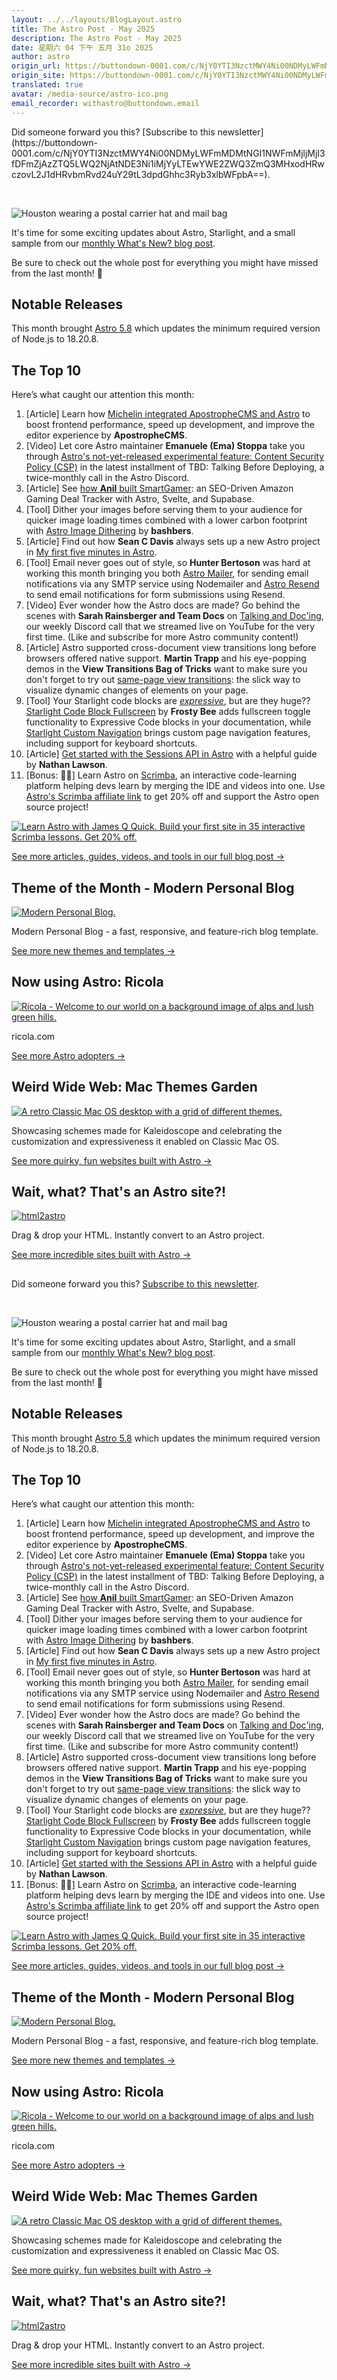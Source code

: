 ```yaml
---
layout: ../../layouts/BlogLayout.astro
title: The Astro Post - May 2025
description: The Astro Post - May 2025
date: 星期六 04 下午 五月 31o 2025
author: astro
origin_url: https://buttondown-0001.com/c/NjY0YTI3NzctMWY4Ni00NDMyLWFmMDMtNGI1NWFmMjljMjI3fDFmZjAzZTQ5LWQ2NjAtNDE3Ni1iMjYyLTEwYWE2ZWQ3ZmQ3MHxodHRwczovL2J1dHRvbmRvd24uY29tL3dpdGhhc3Ryby9zdWJzY3JpYmVycy8xZmYwM2U0OS1kNjYwLTQxNzYtYjI2Mi0xMGFhNmVkN2ZkNzAvYXJjaGl2ZS90aGUtYXN0cm8tcG9zdC1tYXktMjAyNXxlbWFpbA==
origin_site: https://buttondown-0001.com/c/NjY0YTI3NzctMWY4Ni00NDMyLWFmMDMtNGI1NWFmMjljMjI3fDFmZjAzZTQ5LWQ2NjAtNDE3Ni1iMjYyLTEwYWE2ZWQ3ZmQ3MHxodHRwczovL2J1dHRvbmRvd24uY29tL3dpdGhhc3Ryby9zdWJzY3JpYmVycy8xZmYwM2U0OS1kNjYwLTQxNzYtYjI2Mi0xMGFhNmVkN2ZkNzAvYXJjaGl2ZS90aGUtYXN0cm8tcG9zdC1tYXktMjAyNXxlbWFpbA==
translated: true
avatar: /media-source/astro-ico.png
email_recorder: withastro@buttondown.email
---
```



<Reference client:only="react" title="The Astro Post - May 2025" url="https://buttondown-0001.com/c/NjY0YTI3NzctMWY4Ni00NDMyLWFmMDMtNGI1NWFmMjljMjI3fDFmZjAzZTQ5LWQ2NjAtNDE3Ni1iMjYyLTEwYWE2ZWQ3ZmQ3MHxodHRwczovL2J1dHRvbmRvd24uY29tL3dpdGhhc3Ryby9zdWJzY3JpYmVycy8xZmYwM2U0OS1kNjYwLTQxNzYtYjI2Mi0xMGFhNmVkN2ZkNzAvYXJjaGl2ZS90aGUtYXN0cm8tcG9zdC1tYXktMjAyNXxlbWFpbA==" />

<Detail client:only="react">
	Did someone forward you this? [Subscribe to this newsletter](https://buttondown-0001.com/c/NjY0YTI3NzctMWY4Ni00NDMyLWFmMDMtNGI1NWFmMjljMjI3fDFmZjAzZTQ5LWQ2NjAtNDE3Ni1iMjYyLTEwYWE2ZWQ3ZmQ3MHxodHRwczovL2J1dHRvbmRvd24uY29tL3dpdGhhc3Ryb3xlbWFpbA==).

‌​‍‎‏﻿ ‌​‍‎‏﻿ ‌​‍‎‏﻿ ‌​‍‎‏﻿ ‌​‍‎‏﻿ ‌​‍‎‏﻿ ‌​‍‎‏﻿ ‌​‍‎‏﻿ ‌​‍‎‏﻿ ‌​‍‎‏﻿ ‌​‍‎‏﻿ ‌​‍‎‏﻿ ‌​‍‎‏﻿ ‌​‍‎‏﻿ ‌​‍‎‏﻿ ‌​‍‎‏﻿ ‌​‍‎‏﻿ ‌​‍‎‏﻿ ‌​‍‎‏﻿ ‌​‍‎‏﻿ ‌​‍‎‏﻿ ‌​‍‎‏﻿ ‌​‍‎‏﻿ ‌​‍‎‏﻿ ‌​‍‎‏﻿ ‌​‍‎‏﻿ ‌​‍‎‏﻿ ‌​‍‎‏﻿ ‌​‍‎‏﻿ ‌​‍‎‏﻿ ‌​‍‎‏﻿ ‌​‍‎‏﻿ ‌​‍‎‏﻿ ‌​‍‎‏﻿ ‌​‍‎‏﻿ ‌​‍‎‏﻿ ‌​‍‎‏﻿ ‌​‍‎‏﻿ ‌​‍‎‏﻿ ‌​‍‎‏﻿ ‌​‍‎‏﻿ ‌​‍‎‏﻿ ‌​‍‎‏﻿ ‌​‍‎‏﻿ ‌​‍‎‏﻿ ‌​‍‎‏﻿ ‌​‍‎‏﻿ ‌​‍‎‏﻿ ‌​‍‎‏﻿ ‌​‍‎‏﻿ ‌​‍‎‏﻿ ‌​‍‎‏﻿ ‌​‍‎‏﻿ ‌​‍‎‏﻿ ‌​‍‎‏﻿ ‌​‍‎‏﻿ ‌​‍‎‏﻿ ‌​‍‎‏﻿

![Houston wearing a postal carrier hat and mail bag](https://assets.buttondown.email/images/f90b2d6c-7283-474b-b7a8-b423bef2d352.png?w=450)

It's time for some exciting updates about Astro, Starlight, and a small sample from our [monthly What's New? blog post](https://buttondown-0001.com/c/NjY0YTI3NzctMWY4Ni00NDMyLWFmMDMtNGI1NWFmMjljMjI3fDFmZjAzZTQ5LWQ2NjAtNDE3Ni1iMjYyLTEwYWE2ZWQ3ZmQ3MHxodHRwczovL2FzdHJvLmJ1aWxkL2Jsb2cvd2hhdHMtbmV3LW1heS0yMDI1Lz91dG1fc291cmNlPXdpdGhhc3RybyZ1dG1fbWVkaXVtPWVtYWlsJnV0bV9jYW1wYWlnbj10aGUtYXN0cm8tcG9zdC1tYXktMjAyNXxlbWFpbA==).

Be sure to check out the whole post for everything you might have missed from the last month! 🚀

## Notable Releases

This month brought [Astro 5.8](https://buttondown-0001.com/c/NjY0YTI3NzctMWY4Ni00NDMyLWFmMDMtNGI1NWFmMjljMjI3fDFmZjAzZTQ5LWQ2NjAtNDE3Ni1iMjYyLTEwYWE2ZWQ3ZmQ3MHxodHRwczovL2FzdHJvLmJ1aWxkL2Jsb2cvYXN0cm8tNTgwLz91dG1fc291cmNlPXdpdGhhc3RybyZ1dG1fbWVkaXVtPWVtYWlsJnV0bV9jYW1wYWlnbj10aGUtYXN0cm8tcG9zdC1tYXktMjAyNXxlbWFpbA==) which updates the minimum required version of Node.js to 18.20.8.

## The Top 10

Here’s what caught our attention this month:

1.  \[Article\] Learn how [Michelin integrated ApostropheCMS and Astro](https://buttondown-0001.com/c/NjY0YTI3NzctMWY4Ni00NDMyLWFmMDMtNGI1NWFmMjljMjI3fDFmZjAzZTQ5LWQ2NjAtNDE3Ni1iMjYyLTEwYWE2ZWQ3ZmQ3MHxodHRwczovL2Fwb3N0cm9waGVjbXMuY29tL2Nhc2Utc3R1ZGllcy9taWNoZWxpbi1hcG9zdHJvcGhlY21zLWFzdHJvP3V0bV9zb3VyY2U9d2l0aGFzdHJvJnV0bV9tZWRpdW09ZW1haWwmdXRtX2NhbXBhaWduPXRoZS1hc3Ryby1wb3N0LW1heS0yMDI1fGVtYWls) to boost frontend performance, speed up development, and improve the editor experience by **ApostropheCMS**.
2.  \[Video\] Let core Astro maintainer **Emanuele (Ema) Stoppa** take you through [Astro's not-yet-released experimental feature: Content Security Policy (CSP)](https://buttondown-0001.com/c/NjY0YTI3NzctMWY4Ni00NDMyLWFmMDMtNGI1NWFmMjljMjI3fDFmZjAzZTQ5LWQ2NjAtNDE3Ni1iMjYyLTEwYWE2ZWQ3ZmQ3MHxodHRwczovL3d3dy55b3V0dWJlLmNvbS93YXRjaD92PTFrUkl2ZUZNTjM0USZ1dG1fc291cmNlPXdpdGhhc3RybyZ1dG1fbWVkaXVtPWVtYWlsJnV0bV9jYW1wYWlnbj10aGUtYXN0cm8tcG9zdC1tYXktMjAyNXxlbWFpbA==) in the latest installment of TBD: Talking Before Deploying, a twice-monthly call in the Astro Discord.
3.  \[Article\] See [how **Anil** built SmartGamer](https://buttondown-0001.com/c/NjY0YTI3NzctMWY4Ni00NDMyLWFmMDMtNGI1NWFmMjljMjI3fDFmZjAzZTQ5LWQ2NjAtNDE3Ni1iMjYyLTEwYWE2ZWQ3ZmQ3MHxodHRwczovL3RoZW9ubHlhbmlsLmNvbS93b3JrL3NtYXJ0Z2FtZXIubWR4Lz91dG1fc291cmNlPXdpdGhhc3RybyZ1dG1fbWVkaXVtPWVtYWlsJnV0bV9jYW1wYWlnbj10aGUtYXN0cm8tcG9zdC1tYXktMjAyNXxlbWFpbA==): an SEO-Driven Amazon Gaming Deal Tracker with Astro, Svelte, and Supabase.
4.  \[Tool\] Dither your images before serving them to your audience for quicker image loading times combined with a lower carbon footprint with [Astro Image Dithering](https://buttondown-0001.com/c/NjY0YTI3NzctMWY4Ni00NDMyLWFmMDMtNGI1NWFmMjljMjI3fDFmZjAzZTQ5LWQ2NjAtNDE3Ni1iMjYyLTEwYWE2ZWQ3ZmQ3MHxodHRwczovL2dpdGh1Yi5jb20vYmFzaGJlcnMvYXN0cm8taW1hZ2UtZGl0aGVyaW5nP3V0bV9zb3VyY2U9d2l0aGFzdHJvJnV0bV9tZWRpdW09ZW1haWwmdXRtX2NhbXBhaWduPXRoZS1hc3Ryby1wb3N0LW1heS0yMDI1fGVtYWls) by **bashbers**.
5.  \[Article\] Find out how **Sean C Davis** always sets up a new Astro project in [My first five minutes in Astro](https://buttondown-0001.com/c/NjY0YTI3NzctMWY4Ni00NDMyLWFmMDMtNGI1NWFmMjljMjI3fDFmZjAzZTQ5LWQ2NjAtNDE3Ni1iMjYyLTEwYWE2ZWQ3ZmQ3MHxodHRwczovL3d3dy5zZWFuY2RhdmlzLmNvbS9wb3N0cy9teS1maXJzdC1maXZlLW1pbnV0ZXMtaW4tYXN0cm8vP3V0bV9zb3VyY2U9d2l0aGFzdHJvJnV0bV9tZWRpdW09ZW1haWwmdXRtX2NhbXBhaWduPXRoZS1hc3Ryby1wb3N0LW1heS0yMDI1fGVtYWls).
6.  \[Tool\] Email never goes out of style, so **Hunter Bertoson** was hard at working this month bringing you both [Astro Mailer](https://buttondown-0001.com/c/NjY0YTI3NzctMWY4Ni00NDMyLWFmMDMtNGI1NWFmMjljMjI3fDFmZjAzZTQ5LWQ2NjAtNDE3Ni1iMjYyLTEwYWE2ZWQ3ZmQ3MHxodHRwczovL3d3dy5ucG1qcy5jb20vcGFja2FnZS9AaGJlcnRvc29uL2FzdHJvLW1haWxlcj91dG1fc291cmNlPXdpdGhhc3RybyZ1dG1fbWVkaXVtPWVtYWlsJnV0bV9jYW1wYWlnbj10aGUtYXN0cm8tcG9zdC1tYXktMjAyNXxlbWFpbA==), for sending email notifications via any SMTP service using Nodemailer and [Astro Resend](https://buttondown-0001.com/c/NjY0YTI3NzctMWY4Ni00NDMyLWFmMDMtNGI1NWFmMjljMjI3fDFmZjAzZTQ5LWQ2NjAtNDE3Ni1iMjYyLTEwYWE2ZWQ3ZmQ3MHxodHRwczovL2dpdGh1Yi5jb20vaGtiZXJ0b3Nvbi9hc3Ryby1pbnRlZ3JhdGlvbnMvdHJlZS9tYWluL3BhY2thZ2VzL2FzdHJvLXJlc2VuZD91dG1fc291cmNlPXdpdGhhc3RybyZ1dG1fbWVkaXVtPWVtYWlsJnV0bV9jYW1wYWlnbj10aGUtYXN0cm8tcG9zdC1tYXktMjAyNXxlbWFpbA==) to send email notifications for form submissions using Resend.
7.  \[Video\] Ever wonder how the Astro docs are made? Go behind the scenes with **Sarah Rainsberger and Team Docs** on [Talking and Doc'ing](https://buttondown-0001.com/c/NjY0YTI3NzctMWY4Ni00NDMyLWFmMDMtNGI1NWFmMjljMjI3fDFmZjAzZTQ5LWQ2NjAtNDE3Ni1iMjYyLTEwYWE2ZWQ3ZmQ3MHxodHRwczovL3d3dy55b3V0dWJlLmNvbS93YXRjaD92PTROYWx4blJhZW80JnV0bV9zb3VyY2U9d2l0aGFzdHJvJnV0bV9tZWRpdW09ZW1haWwmdXRtX2NhbXBhaWduPXRoZS1hc3Ryby1wb3N0LW1heS0yMDI1fGVtYWls), our weekly Discord call that we streamed live on YouTube for the very first time. (Like and subscribe for more Astro community content!)
8.  \[Article\] Astro supported cross-document view transitions long before browsers offered native support. **Martin Trapp** and his eye-popping demos in the **View Transitions Bag of Tricks** want to make sure you don't forget to try out [same-page view transitions](https://buttondown-0001.com/c/NjY0YTI3NzctMWY4Ni00NDMyLWFmMDMtNGI1NWFmMjljMjI3fDFmZjAzZTQ5LWQ2NjAtNDE3Ni1iMjYyLTEwYWE2ZWQ3ZmQ3MHxodHRwczovL2V2ZW50cy0zYmcucGFnZXMuZGV2L2pvdHRlci9zYW1lLWRvYy8/dXRtX3NvdXJjZT13aXRoYXN0cm8mdXRtX21lZGl1bT1lbWFpbCZ1dG1fY2FtcGFpZ249dGhlLWFzdHJvLXBvc3QtbWF5LTIwMjV8ZW1haWw=): the slick way to visualize dynamic changes of elements on your page.
9.  \[Tool\] Your Starlight code blocks are [_expressive_](https://buttondown-0001.com/c/NjY0YTI3NzctMWY4Ni00NDMyLWFmMDMtNGI1NWFmMjljMjI3fDFmZjAzZTQ5LWQ2NjAtNDE3Ni1iMjYyLTEwYWE2ZWQ3ZmQ3MHxodHRwczovL2V4cHJlc3NpdmUtY29kZS5jb20vP3V0bV9zb3VyY2U9d2l0aGFzdHJvJnV0bV9tZWRpdW09ZW1haWwmdXRtX2NhbXBhaWduPXRoZS1hc3Ryby1wb3N0LW1heS0yMDI1fGVtYWls), but are they huge?? [Starlight Code Block Fullscreen](https://buttondown-0001.com/c/NjY0YTI3NzctMWY4Ni00NDMyLWFmMDMtNGI1NWFmMjljMjI3fDFmZjAzZTQ5LWQ2NjAtNDE3Ni1iMjYyLTEwYWE2ZWQ3ZmQ3MHxodHRwczovL2Zyb3N0eWJlZS5naXRodWIuaW8vc3RhcmxpZ2h0LWNvZGVibG9jay1mdWxsc2NyZWVuLz91dG1fc291cmNlPXdpdGhhc3RybyZ1dG1fbWVkaXVtPWVtYWlsJnV0bV9jYW1wYWlnbj10aGUtYXN0cm8tcG9zdC1tYXktMjAyNXxlbWFpbA==) by **Frosty Bee** adds fullscreen toggle functionality to Expressive Code blocks in your documentation, while [Starlight Custom Navigation](https://buttondown-0001.com/c/NjY0YTI3NzctMWY4Ni00NDMyLWFmMDMtNGI1NWFmMjljMjI3fDFmZjAzZTQ5LWQ2NjAtNDE3Ni1iMjYyLTEwYWE2ZWQ3ZmQ3MHxodHRwczovL2Zyb3N0eWJlZS5naXRodWIuaW8vc3RhcmxpZ2h0LWN1c3RvbS1uYXZpZ2F0aW9uLz91dG1fc291cmNlPXdpdGhhc3RybyZ1dG1fbWVkaXVtPWVtYWlsJnV0bV9jYW1wYWlnbj10aGUtYXN0cm8tcG9zdC1tYXktMjAyNXxlbWFpbA==) brings custom page navigation features, including support for keyboard shortcuts.
10.  \[Article\] [Get started with the Sessions API in Astro](https://buttondown-0001.com/c/NjY0YTI3NzctMWY4Ni00NDMyLWFmMDMtNGI1NWFmMjljMjI3fDFmZjAzZTQ5LWQ2NjAtNDE3Ni1iMjYyLTEwYWE2ZWQ3ZmQ3MHxodHRwczovL2FzdHJvdGhlbS5lcy9ibG9nL2FzdHJvLXNlc3Npb25zLWd1aWRlLz91dG1fc291cmNlPXdpdGhhc3RybyZ1dG1fbWVkaXVtPWVtYWlsJnV0bV9jYW1wYWlnbj10aGUtYXN0cm8tcG9zdC1tYXktMjAyNXxlbWFpbA==) with a helpful guide by **Nathan Lawson**.
11.  \[Bonus: 🧑‍🚀\] Learn Astro on [Scrimba](https://buttondown-0001.com/c/NjY0YTI3NzctMWY4Ni00NDMyLWFmMDMtNGI1NWFmMjljMjI3fDFmZjAzZTQ5LWQ2NjAtNDE3Ni1iMjYyLTEwYWE2ZWQ3ZmQ3MHxodHRwczovL3NjcmltYmEuY29tP3ZpYT1hc3RybyZ1dG1fc291cmNlPXdpdGhhc3RybyZ1dG1fbWVkaXVtPWVtYWlsJnV0bV9jYW1wYWlnbj10aGUtYXN0cm8tcG9zdC1tYXktMjAyNXxlbWFpbA==), an interactive code-learning platform helping devs learn by merging the IDE and videos into one. Use [Astro's Scrimba affiliate link](https://buttondown-0001.com/c/NjY0YTI3NzctMWY4Ni00NDMyLWFmMDMtNGI1NWFmMjljMjI3fDFmZjAzZTQ5LWQ2NjAtNDE3Ni1iMjYyLTEwYWE2ZWQ3ZmQ3MHxodHRwczovL3NjcmltYmEuY29tL2ludHJvLXRvLWFzdHJvLWMwMGFyMGZpNXU/dmlhPWFzdHJvJnV0bV9zb3VyY2U9d2l0aGFzdHJvJnV0bV9tZWRpdW09ZW1haWwmdXRtX2NhbXBhaWduPXRoZS1hc3Ryby1wb3N0LW1heS0yMDI1fGVtYWls) to get 20% off and support the Astro open source project!

[![Learn Astro with James Q Quick. Build your first site in 35 interactive Scrimba lessons. Get 20% off.](https://lh3.googleusercontent.com/pw/AP1GczNbPkbVmPRHJQpoJzRVS98R5NLm1IcwKA741K6KWZy9ukmJZgABkMkNEqCOTfHHaROVO68mnrd8AlQde_9-6Awgpe6HAQqtway5a9xeFP9IUayMA1G03fs4tlsdrtHq_r6mGv4-KB5L9GfTp2koobFgCqE=w1441-h166-s-no-gm?authuser=0)](https://buttondown-0001.com/c/NjY0YTI3NzctMWY4Ni00NDMyLWFmMDMtNGI1NWFmMjljMjI3fDFmZjAzZTQ5LWQ2NjAtNDE3Ni1iMjYyLTEwYWE2ZWQ3ZmQ3MHxodHRwczovL3NjcmltYmEuY29tL2ludHJvLXRvLWFzdHJvLWMwMGFyMGZpNXU/dmlhPWFzdHJvJnV0bV9zb3VyY2U9d2l0aGFzdHJvJnV0bV9tZWRpdW09ZW1haWwmdXRtX2NhbXBhaWduPXRoZS1hc3Ryby1wb3N0LW1heS0yMDI1fGVtYWls)

[See more articles, guides, videos, and tools in our full blog post →](https://buttondown-0001.com/c/NjY0YTI3NzctMWY4Ni00NDMyLWFmMDMtNGI1NWFmMjljMjI3fDFmZjAzZTQ5LWQ2NjAtNDE3Ni1iMjYyLTEwYWE2ZWQ3ZmQ3MHxodHRwczovL2FzdHJvLmJ1aWxkL2Jsb2cvd2hhdHMtbmV3LW1heS0yMDI1Lz91dG1fc291cmNlPXdpdGhhc3RybyZ1dG1fbWVkaXVtPWVtYWlsJnV0bV9jYW1wYWlnbj10aGUtYXN0cm8tcG9zdC1tYXktMjAyNSNjb250ZW50fGVtYWls)

## Theme of the Month - Modern Personal Blog

[![Modern Personal Blog.](https://astro.build/_image?href=https%3A%2F%2Fstorage.googleapis.com%2Fdev-portal-bucket%2Fxgxv4agyhlljvgzv3dcn3n4h5i58ks5sokww9g.webp&?w=960&fit=max)](https://buttondown-0001.com/c/NjY0YTI3NzctMWY4Ni00NDMyLWFmMDMtNGI1NWFmMjljMjI3fDFmZjAzZTQ5LWQ2NjAtNDE3Ni1iMjYyLTEwYWE2ZWQ3ZmQ3MHxodHRwczovL2FzdHJvLmJ1aWxkL3RoZW1lcy9kZXRhaWxzL21vZGVybi1wZXJzb25hbC1ibG9nLz91dG1fc291cmNlPXdpdGhhc3RybyZ1dG1fbWVkaXVtPWVtYWlsJnV0bV9jYW1wYWlnbj10aGUtYXN0cm8tcG9zdC1tYXktMjAyNXxlbWFpbA==)

Modern Personal Blog - a fast, responsive, and feature-rich blog template.

[See more new themes and templates →](https://buttondown-0001.com/c/NjY0YTI3NzctMWY4Ni00NDMyLWFmMDMtNGI1NWFmMjljMjI3fDFmZjAzZTQ5LWQ2NjAtNDE3Ni1iMjYyLTEwYWE2ZWQ3ZmQ3MHxodHRwczovL2FzdHJvLmJ1aWxkL2Jsb2cvd2hhdHMtbmV3LW1heS0yMDI1Lz91dG1fc291cmNlPXdpdGhhc3RybyZ1dG1fbWVkaXVtPWVtYWlsJnV0bV9jYW1wYWlnbj10aGUtYXN0cm8tcG9zdC1tYXktMjAyNSN0aGVtZXMtLXRlbXBsYXRlc3xlbWFpbA==)

## Now using Astro: Ricola

[![Ricola - Welcome to our world on a background image of alps and lush green hills.](https://astro.build/_astro/www.ricola.com.Cxs-R2cl_YVDvz.webp?w=960&fit=max)](https://buttondown-0001.com/c/NjY0YTI3NzctMWY4Ni00NDMyLWFmMDMtNGI1NWFmMjljMjI3fDFmZjAzZTQ5LWQ2NjAtNDE3Ni1iMjYyLTEwYWE2ZWQ3ZmQ3MHxodHRwczovL3d3dy5yaWNvbGEuY29tLz91dG1fc291cmNlPXdpdGhhc3RybyZ1dG1fbWVkaXVtPWVtYWlsJnV0bV9jYW1wYWlnbj10aGUtYXN0cm8tcG9zdC1tYXktMjAyNXxlbWFpbA==)

ricola.com

[See more Astro adopters →](https://buttondown-0001.com/c/NjY0YTI3NzctMWY4Ni00NDMyLWFmMDMtNGI1NWFmMjljMjI3fDFmZjAzZTQ5LWQ2NjAtNDE3Ni1iMjYyLTEwYWE2ZWQ3ZmQ3MHxodHRwczovL2FzdHJvLmJ1aWxkL2Jsb2cvd2hhdHMtbmV3LW1heS0yMDI1Lz91dG1fc291cmNlPXdpdGhhc3RybyZ1dG1fbWVkaXVtPWVtYWlsJnV0bV9jYW1wYWlnbj10aGUtYXN0cm8tcG9zdC1tYXktMjAyNSNhc3Ryby1hZG9wdGVyc3xlbWFpbA==)

## Weird Wide Web: Mac Themes Garden

[![A retro Classic Mac OS desktop with a grid of different themes.](https://astro.build/_astro/macthemes.garden._gFXWhH7_ZqXrb0.webp?w=960&fit=max)](https://buttondown-0001.com/c/NjY0YTI3NzctMWY4Ni00NDMyLWFmMDMtNGI1NWFmMjljMjI3fDFmZjAzZTQ5LWQ2NjAtNDE3Ni1iMjYyLTEwYWE2ZWQ3ZmQ3MHxodHRwczovL21hY3RoZW1lcy5nYXJkZW4vP3V0bV9zb3VyY2U9d2l0aGFzdHJvJnV0bV9tZWRpdW09ZW1haWwmdXRtX2NhbXBhaWduPXRoZS1hc3Ryby1wb3N0LW1heS0yMDI1fGVtYWls)

Showcasing schemes made for Kaleidoscope and celebrating the customization and expressiveness it enabled on Classic Mac OS.

[See more quirky, fun websites built with Astro →](https://buttondown-0001.com/c/NjY0YTI3NzctMWY4Ni00NDMyLWFmMDMtNGI1NWFmMjljMjI3fDFmZjAzZTQ5LWQ2NjAtNDE3Ni1iMjYyLTEwYWE2ZWQ3ZmQ3MHxodHRwczovL2FzdHJvLmJ1aWxkL2Jsb2cvd2hhdHMtbmV3LW1heS0yMDI1Lz91dG1fc291cmNlPXdpdGhhc3RybyZ1dG1fbWVkaXVtPWVtYWlsJnV0bV9jYW1wYWlnbj10aGUtYXN0cm8tcG9zdC1tYXktMjAyNSN3ZWlyZC13aWRlLXdlYnxlbWFpbA==)

## Wait, what? That's an Astro site?!

[![html2astro](https://lh3.googleusercontent.com/pw/AP1GczOsM3r93Qj76WQ36FABBdtp6Rc7-uiUQv81uMlKJp_sckQf7dnJK9ncXeoJdzZM6X0JJjhkogzLi0H8doQIoBdToXC_u_geE9LsA-EX7t8L3e8sPe2NAOzu_r4gm5UJwMDU8wt66-dWM4RqMrkTnrWKV5c=w1545-h869-s-no-gm?authuser=0?w=960&fit=max)](https://buttondown-0001.com/c/NjY0YTI3NzctMWY4Ni00NDMyLWFmMDMtNGI1NWFmMjljMjI3fDFmZjAzZTQ5LWQ2NjAtNDE3Ni1iMjYyLTEwYWE2ZWQ3ZmQ3MHxodHRwczovL2h0bWwyYXN0cm8ubWItanMuc2l0ZS8/dXRtX3NvdXJjZT13aXRoYXN0cm8mdXRtX21lZGl1bT1lbWFpbCZ1dG1fY2FtcGFpZ249dGhlLWFzdHJvLXBvc3QtbWF5LTIwMjV8ZW1haWw=)

Drag & drop your HTML. Instantly convert to an Astro project.

[See more incredible sites built with Astro →](https://buttondown-0001.com/c/NjY0YTI3NzctMWY4Ni00NDMyLWFmMDMtNGI1NWFmMjljMjI3fDFmZjAzZTQ5LWQ2NjAtNDE3Ni1iMjYyLTEwYWE2ZWQ3ZmQ3MHxodHRwczovL2FzdHJvLmJ1aWxkL2Jsb2cvd2hhdHMtbmV3LW1heS0yMDI1Lz91dG1fc291cmNlPXdpdGhhc3RybyZ1dG1fbWVkaXVtPWVtYWlsJnV0bV9jYW1wYWlnbj10aGUtYXN0cm8tcG9zdC1tYXktMjAyNSN3ZWlyZC13aWRlLXdlYnxlbWFpbA==)

## 
</Detail>

Did someone forward you this? [Subscribe to this newsletter](https://buttondown-0001.com/c/NjY0YTI3NzctMWY4Ni00NDMyLWFmMDMtNGI1NWFmMjljMjI3fDFmZjAzZTQ5LWQ2NjAtNDE3Ni1iMjYyLTEwYWE2ZWQ3ZmQ3MHxodHRwczovL2J1dHRvbmRvd24uY29tL3dpdGhhc3Ryb3xlbWFpbA==).

‌​‍‎‏﻿ ‌​‍‎‏﻿ ‌​‍‎‏﻿ ‌​‍‎‏﻿ ‌​‍‎‏﻿ ‌​‍‎‏﻿ ‌​‍‎‏﻿ ‌​‍‎‏﻿ ‌​‍‎‏﻿ ‌​‍‎‏﻿ ‌​‍‎‏﻿ ‌​‍‎‏﻿ ‌​‍‎‏﻿ ‌​‍‎‏﻿ ‌​‍‎‏﻿ ‌​‍‎‏﻿ ‌​‍‎‏﻿ ‌​‍‎‏﻿ ‌​‍‎‏﻿ ‌​‍‎‏﻿ ‌​‍‎‏﻿ ‌​‍‎‏﻿ ‌​‍‎‏﻿ ‌​‍‎‏﻿ ‌​‍‎‏﻿ ‌​‍‎‏﻿ ‌​‍‎‏﻿ ‌​‍‎‏﻿ ‌​‍‎‏﻿ ‌​‍‎‏﻿ ‌​‍‎‏﻿ ‌​‍‎‏﻿ ‌​‍‎‏﻿ ‌​‍‎‏﻿ ‌​‍‎‏﻿ ‌​‍‎‏﻿ ‌​‍‎‏﻿ ‌​‍‎‏﻿ ‌​‍‎‏﻿ ‌​‍‎‏﻿ ‌​‍‎‏﻿ ‌​‍‎‏﻿ ‌​‍‎‏﻿ ‌​‍‎‏﻿ ‌​‍‎‏﻿ ‌​‍‎‏﻿ ‌​‍‎‏﻿ ‌​‍‎‏﻿ ‌​‍‎‏﻿ ‌​‍‎‏﻿ ‌​‍‎‏﻿ ‌​‍‎‏﻿ ‌​‍‎‏﻿ ‌​‍‎‏﻿ ‌​‍‎‏﻿ ‌​‍‎‏﻿ ‌​‍‎‏﻿ ‌​‍‎‏﻿

![Houston wearing a postal carrier hat and mail bag](https://assets.buttondown.email/images/f90b2d6c-7283-474b-b7a8-b423bef2d352.png?w=450)

It's time for some exciting updates about Astro, Starlight, and a small sample from our [monthly What's New? blog post](https://buttondown-0001.com/c/NjY0YTI3NzctMWY4Ni00NDMyLWFmMDMtNGI1NWFmMjljMjI3fDFmZjAzZTQ5LWQ2NjAtNDE3Ni1iMjYyLTEwYWE2ZWQ3ZmQ3MHxodHRwczovL2FzdHJvLmJ1aWxkL2Jsb2cvd2hhdHMtbmV3LW1heS0yMDI1Lz91dG1fc291cmNlPXdpdGhhc3RybyZ1dG1fbWVkaXVtPWVtYWlsJnV0bV9jYW1wYWlnbj10aGUtYXN0cm8tcG9zdC1tYXktMjAyNXxlbWFpbA==).

Be sure to check out the whole post for everything you might have missed from the last month! 🚀

## Notable Releases

This month brought [Astro 5.8](https://buttondown-0001.com/c/NjY0YTI3NzctMWY4Ni00NDMyLWFmMDMtNGI1NWFmMjljMjI3fDFmZjAzZTQ5LWQ2NjAtNDE3Ni1iMjYyLTEwYWE2ZWQ3ZmQ3MHxodHRwczovL2FzdHJvLmJ1aWxkL2Jsb2cvYXN0cm8tNTgwLz91dG1fc291cmNlPXdpdGhhc3RybyZ1dG1fbWVkaXVtPWVtYWlsJnV0bV9jYW1wYWlnbj10aGUtYXN0cm8tcG9zdC1tYXktMjAyNXxlbWFpbA==) which updates the minimum required version of Node.js to 18.20.8.

## The Top 10

Here’s what caught our attention this month:

1. \[Article] Learn how [Michelin integrated ApostropheCMS and Astro](https://buttondown-0001.com/c/NjY0YTI3NzctMWY4Ni00NDMyLWFmMDMtNGI1NWFmMjljMjI3fDFmZjAzZTQ5LWQ2NjAtNDE3Ni1iMjYyLTEwYWE2ZWQ3ZmQ3MHxodHRwczovL2Fwb3N0cm9waGVjbXMuY29tL2Nhc2Utc3R1ZGllcy9taWNoZWxpbi1hcG9zdHJvcGhlY21zLWFzdHJvP3V0bV9zb3VyY2U9d2l0aGFzdHJvJnV0bV9tZWRpdW09ZW1haWwmdXRtX2NhbXBhaWduPXRoZS1hc3Ryby1wb3N0LW1heS0yMDI1fGVtYWls) to boost frontend performance, speed up development, and improve the editor experience by **ApostropheCMS**.
2. \[Video] Let core Astro maintainer **Emanuele (Ema) Stoppa** take you through [Astro's not-yet-released experimental feature: Content Security Policy (CSP)](https://buttondown-0001.com/c/NjY0YTI3NzctMWY4Ni00NDMyLWFmMDMtNGI1NWFmMjljMjI3fDFmZjAzZTQ5LWQ2NjAtNDE3Ni1iMjYyLTEwYWE2ZWQ3ZmQ3MHxodHRwczovL3d3dy55b3V0dWJlLmNvbS93YXRjaD92PTFrUkl2ZUZNTjM0USZ1dG1fc291cmNlPXdpdGhhc3RybyZ1dG1fbWVkaXVtPWVtYWlsJnV0bV9jYW1wYWlnbj10aGUtYXN0cm8tcG9zdC1tYXktMjAyNXxlbWFpbA==) in the latest installment of TBD: Talking Before Deploying, a twice-monthly call in the Astro Discord.
3. \[Article] See [how **Anil** built SmartGamer](https://buttondown-0001.com/c/NjY0YTI3NzctMWY4Ni00NDMyLWFmMDMtNGI1NWFmMjljMjI3fDFmZjAzZTQ5LWQ2NjAtNDE3Ni1iMjYyLTEwYWE2ZWQ3ZmQ3MHxodHRwczovL3RoZW9ubHlhbmlsLmNvbS93b3JrL3NtYXJ0Z2FtZXIubWR4Lz91dG1fc291cmNlPXdpdGhhc3RybyZ1dG1fbWVkaXVtPWVtYWlsJnV0bV9jYW1wYWlnbj10aGUtYXN0cm8tcG9zdC1tYXktMjAyNXxlbWFpbA==): an SEO-Driven Amazon Gaming Deal Tracker with Astro, Svelte, and Supabase.
4. \[Tool] Dither your images before serving them to your audience for quicker image loading times combined with a lower carbon footprint with [Astro Image Dithering](https://buttondown-0001.com/c/NjY0YTI3NzctMWY4Ni00NDMyLWFmMDMtNGI1NWFmMjljMjI3fDFmZjAzZTQ5LWQ2NjAtNDE3Ni1iMjYyLTEwYWE2ZWQ3ZmQ3MHxodHRwczovL2dpdGh1Yi5jb20vYmFzaGJlcnMvYXN0cm8taW1hZ2UtZGl0aGVyaW5nP3V0bV9zb3VyY2U9d2l0aGFzdHJvJnV0bV9tZWRpdW09ZW1haWwmdXRtX2NhbXBhaWduPXRoZS1hc3Ryby1wb3N0LW1heS0yMDI1fGVtYWls) by **bashbers**.
5. \[Article] Find out how **Sean C Davis** always sets up a new Astro project in [My first five minutes in Astro](https://buttondown-0001.com/c/NjY0YTI3NzctMWY4Ni00NDMyLWFmMDMtNGI1NWFmMjljMjI3fDFmZjAzZTQ5LWQ2NjAtNDE3Ni1iMjYyLTEwYWE2ZWQ3ZmQ3MHxodHRwczovL3d3dy5zZWFuY2RhdmlzLmNvbS9wb3N0cy9teS1maXJzdC1maXZlLW1pbnV0ZXMtaW4tYXN0cm8vP3V0bV9zb3VyY2U9d2l0aGFzdHJvJnV0bV9tZWRpdW09ZW1haWwmdXRtX2NhbXBhaWduPXRoZS1hc3Ryby1wb3N0LW1heS0yMDI1fGVtYWls).
6. \[Tool] Email never goes out of style, so **Hunter Bertoson** was hard at working this month bringing you both [Astro Mailer](https://buttondown-0001.com/c/NjY0YTI3NzctMWY4Ni00NDMyLWFmMDMtNGI1NWFmMjljMjI3fDFmZjAzZTQ5LWQ2NjAtNDE3Ni1iMjYyLTEwYWE2ZWQ3ZmQ3MHxodHRwczovL3d3dy5ucG1qcy5jb20vcGFja2FnZS9AaGJlcnRvc29uL2FzdHJvLW1haWxlcj91dG1fc291cmNlPXdpdGhhc3RybyZ1dG1fbWVkaXVtPWVtYWlsJnV0bV9jYW1wYWlnbj10aGUtYXN0cm8tcG9zdC1tYXktMjAyNXxlbWFpbA==), for sending email notifications via any SMTP service using Nodemailer and [Astro Resend](https://buttondown-0001.com/c/NjY0YTI3NzctMWY4Ni00NDMyLWFmMDMtNGI1NWFmMjljMjI3fDFmZjAzZTQ5LWQ2NjAtNDE3Ni1iMjYyLTEwYWE2ZWQ3ZmQ3MHxodHRwczovL2dpdGh1Yi5jb20vaGtiZXJ0b3Nvbi9hc3Ryby1pbnRlZ3JhdGlvbnMvdHJlZS9tYWluL3BhY2thZ2VzL2FzdHJvLXJlc2VuZD91dG1fc291cmNlPXdpdGhhc3RybyZ1dG1fbWVkaXVtPWVtYWlsJnV0bV9jYW1wYWlnbj10aGUtYXN0cm8tcG9zdC1tYXktMjAyNXxlbWFpbA==) to send email notifications for form submissions using Resend.
7. \[Video] Ever wonder how the Astro docs are made? Go behind the scenes with **Sarah Rainsberger and Team Docs** on [Talking and Doc'ing](https://buttondown-0001.com/c/NjY0YTI3NzctMWY4Ni00NDMyLWFmMDMtNGI1NWFmMjljMjI3fDFmZjAzZTQ5LWQ2NjAtNDE3Ni1iMjYyLTEwYWE2ZWQ3ZmQ3MHxodHRwczovL3d3dy55b3V0dWJlLmNvbS93YXRjaD92PTROYWx4blJhZW80JnV0bV9zb3VyY2U9d2l0aGFzdHJvJnV0bV9tZWRpdW09ZW1haWwmdXRtX2NhbXBhaWduPXRoZS1hc3Ryby1wb3N0LW1heS0yMDI1fGVtYWls), our weekly Discord call that we streamed live on YouTube for the very first time. (Like and subscribe for more Astro community content!)
8. \[Article] Astro supported cross-document view transitions long before browsers offered native support. **Martin Trapp** and his eye-popping demos in the **View Transitions Bag of Tricks** want to make sure you don't forget to try out [same-page view transitions](https://buttondown-0001.com/c/NjY0YTI3NzctMWY4Ni00NDMyLWFmMDMtNGI1NWFmMjljMjI3fDFmZjAzZTQ5LWQ2NjAtNDE3Ni1iMjYyLTEwYWE2ZWQ3ZmQ3MHxodHRwczovL2V2ZW50cy0zYmcucGFnZXMuZGV2L2pvdHRlci9zYW1lLWRvYy8/dXRtX3NvdXJjZT13aXRoYXN0cm8mdXRtX21lZGl1bT1lbWFpbCZ1dG1fY2FtcGFpZ249dGhlLWFzdHJvLXBvc3QtbWF5LTIwMjV8ZW1haWw=): the slick way to visualize dynamic changes of elements on your page.
9. \[Tool] Your Starlight code blocks are [*expressive*](https://buttondown-0001.com/c/NjY0YTI3NzctMWY4Ni00NDMyLWFmMDMtNGI1NWFmMjljMjI3fDFmZjAzZTQ5LWQ2NjAtNDE3Ni1iMjYyLTEwYWE2ZWQ3ZmQ3MHxodHRwczovL2V4cHJlc3NpdmUtY29kZS5jb20vP3V0bV9zb3VyY2U9d2l0aGFzdHJvJnV0bV9tZWRpdW09ZW1haWwmdXRtX2NhbXBhaWduPXRoZS1hc3Ryby1wb3N0LW1heS0yMDI1fGVtYWls), but are they huge?? [Starlight Code Block Fullscreen](https://buttondown-0001.com/c/NjY0YTI3NzctMWY4Ni00NDMyLWFmMDMtNGI1NWFmMjljMjI3fDFmZjAzZTQ5LWQ2NjAtNDE3Ni1iMjYyLTEwYWE2ZWQ3ZmQ3MHxodHRwczovL2Zyb3N0eWJlZS5naXRodWIuaW8vc3RhcmxpZ2h0LWNvZGVibG9jay1mdWxsc2NyZWVuLz91dG1fc291cmNlPXdpdGhhc3RybyZ1dG1fbWVkaXVtPWVtYWlsJnV0bV9jYW1wYWlnbj10aGUtYXN0cm8tcG9zdC1tYXktMjAyNXxlbWFpbA==) by **Frosty Bee** adds fullscreen toggle functionality to Expressive Code blocks in your documentation, while [Starlight Custom Navigation](https://buttondown-0001.com/c/NjY0YTI3NzctMWY4Ni00NDMyLWFmMDMtNGI1NWFmMjljMjI3fDFmZjAzZTQ5LWQ2NjAtNDE3Ni1iMjYyLTEwYWE2ZWQ3ZmQ3MHxodHRwczovL2Zyb3N0eWJlZS5naXRodWIuaW8vc3RhcmxpZ2h0LWN1c3RvbS1uYXZpZ2F0aW9uLz91dG1fc291cmNlPXdpdGhhc3RybyZ1dG1fbWVkaXVtPWVtYWlsJnV0bV9jYW1wYWlnbj10aGUtYXN0cm8tcG9zdC1tYXktMjAyNXxlbWFpbA==) brings custom page navigation features, including support for keyboard shortcuts.
10. \[Article] [Get started with the Sessions API in Astro](https://buttondown-0001.com/c/NjY0YTI3NzctMWY4Ni00NDMyLWFmMDMtNGI1NWFmMjljMjI3fDFmZjAzZTQ5LWQ2NjAtNDE3Ni1iMjYyLTEwYWE2ZWQ3ZmQ3MHxodHRwczovL2FzdHJvdGhlbS5lcy9ibG9nL2FzdHJvLXNlc3Npb25zLWd1aWRlLz91dG1fc291cmNlPXdpdGhhc3RybyZ1dG1fbWVkaXVtPWVtYWlsJnV0bV9jYW1wYWlnbj10aGUtYXN0cm8tcG9zdC1tYXktMjAyNXxlbWFpbA==) with a helpful guide by **Nathan Lawson**.
11. \[Bonus: 🧑‍🚀] Learn Astro on [Scrimba](https://buttondown-0001.com/c/NjY0YTI3NzctMWY4Ni00NDMyLWFmMDMtNGI1NWFmMjljMjI3fDFmZjAzZTQ5LWQ2NjAtNDE3Ni1iMjYyLTEwYWE2ZWQ3ZmQ3MHxodHRwczovL3NjcmltYmEuY29tP3ZpYT1hc3RybyZ1dG1fc291cmNlPXdpdGhhc3RybyZ1dG1fbWVkaXVtPWVtYWlsJnV0bV9jYW1wYWlnbj10aGUtYXN0cm8tcG9zdC1tYXktMjAyNXxlbWFpbA==), an interactive code-learning platform helping devs learn by merging the IDE and videos into one. Use [Astro's Scrimba affiliate link](https://buttondown-0001.com/c/NjY0YTI3NzctMWY4Ni00NDMyLWFmMDMtNGI1NWFmMjljMjI3fDFmZjAzZTQ5LWQ2NjAtNDE3Ni1iMjYyLTEwYWE2ZWQ3ZmQ3MHxodHRwczovL3NjcmltYmEuY29tL2ludHJvLXRvLWFzdHJvLWMwMGFyMGZpNXU/dmlhPWFzdHJvJnV0bV9zb3VyY2U9d2l0aGFzdHJvJnV0bV9tZWRpdW09ZW1haWwmdXRtX2NhbXBhaWduPXRoZS1hc3Ryby1wb3N0LW1heS0yMDI1fGVtYWls) to get 20% off and support the Astro open source project!

[![Learn Astro with James Q Quick. Build your first site in 35 interactive Scrimba lessons. Get 20% off.](https://lh3.googleusercontent.com/pw/AP1GczNbPkbVmPRHJQpoJzRVS98R5NLm1IcwKA741K6KWZy9ukmJZgABkMkNEqCOTfHHaROVO68mnrd8AlQde_9-6Awgpe6HAQqtway5a9xeFP9IUayMA1G03fs4tlsdrtHq_r6mGv4-KB5L9GfTp2koobFgCqE=w1441-h166-s-no-gm?authuser=0)](https://buttondown-0001.com/c/NjY0YTI3NzctMWY4Ni00NDMyLWFmMDMtNGI1NWFmMjljMjI3fDFmZjAzZTQ5LWQ2NjAtNDE3Ni1iMjYyLTEwYWE2ZWQ3ZmQ3MHxodHRwczovL3NjcmltYmEuY29tL2ludHJvLXRvLWFzdHJvLWMwMGFyMGZpNXU/dmlhPWFzdHJvJnV0bV9zb3VyY2U9d2l0aGFzdHJvJnV0bV9tZWRpdW09ZW1haWwmdXRtX2NhbXBhaWduPXRoZS1hc3Ryby1wb3N0LW1heS0yMDI1fGVtYWls)

[See more articles, guides, videos, and tools in our full blog post →](https://buttondown-0001.com/c/NjY0YTI3NzctMWY4Ni00NDMyLWFmMDMtNGI1NWFmMjljMjI3fDFmZjAzZTQ5LWQ2NjAtNDE3Ni1iMjYyLTEwYWE2ZWQ3ZmQ3MHxodHRwczovL2FzdHJvLmJ1aWxkL2Jsb2cvd2hhdHMtbmV3LW1heS0yMDI1Lz91dG1fc291cmNlPXdpdGhhc3RybyZ1dG1fbWVkaXVtPWVtYWlsJnV0bV9jYW1wYWlnbj10aGUtYXN0cm8tcG9zdC1tYXktMjAyNSNjb250ZW50fGVtYWls)

## Theme of the Month - Modern Personal Blog

[![Modern Personal Blog.](https://astro.build/_image?href=https%3A%2F%2Fstorage.googleapis.com%2Fdev-portal-bucket%2Fxgxv4agyhlljvgzv3dcn3n4h5i58ks5sokww9g.webp&?w=960\&fit=max)](https://buttondown-0001.com/c/NjY0YTI3NzctMWY4Ni00NDMyLWFmMDMtNGI1NWFmMjljMjI3fDFmZjAzZTQ5LWQ2NjAtNDE3Ni1iMjYyLTEwYWE2ZWQ3ZmQ3MHxodHRwczovL2FzdHJvLmJ1aWxkL3RoZW1lcy9kZXRhaWxzL21vZGVybi1wZXJzb25hbC1ibG9nLz91dG1fc291cmNlPXdpdGhhc3RybyZ1dG1fbWVkaXVtPWVtYWlsJnV0bV9jYW1wYWlnbj10aGUtYXN0cm8tcG9zdC1tYXktMjAyNXxlbWFpbA==)

Modern Personal Blog - a fast, responsive, and feature-rich blog template.

[See more new themes and templates →](https://buttondown-0001.com/c/NjY0YTI3NzctMWY4Ni00NDMyLWFmMDMtNGI1NWFmMjljMjI3fDFmZjAzZTQ5LWQ2NjAtNDE3Ni1iMjYyLTEwYWE2ZWQ3ZmQ3MHxodHRwczovL2FzdHJvLmJ1aWxkL2Jsb2cvd2hhdHMtbmV3LW1heS0yMDI1Lz91dG1fc291cmNlPXdpdGhhc3RybyZ1dG1fbWVkaXVtPWVtYWlsJnV0bV9jYW1wYWlnbj10aGUtYXN0cm8tcG9zdC1tYXktMjAyNSN0aGVtZXMtLXRlbXBsYXRlc3xlbWFpbA==)

## Now using Astro: Ricola

[![Ricola - Welcome to our world on a background image of alps and lush green hills.](https://astro.build/_astro/www.ricola.com.Cxs-R2cl_YVDvz.webp?w=960\&fit=max)](https://buttondown-0001.com/c/NjY0YTI3NzctMWY4Ni00NDMyLWFmMDMtNGI1NWFmMjljMjI3fDFmZjAzZTQ5LWQ2NjAtNDE3Ni1iMjYyLTEwYWE2ZWQ3ZmQ3MHxodHRwczovL3d3dy5yaWNvbGEuY29tLz91dG1fc291cmNlPXdpdGhhc3RybyZ1dG1fbWVkaXVtPWVtYWlsJnV0bV9jYW1wYWlnbj10aGUtYXN0cm8tcG9zdC1tYXktMjAyNXxlbWFpbA==)

ricola.com

[See more Astro adopters →](https://buttondown-0001.com/c/NjY0YTI3NzctMWY4Ni00NDMyLWFmMDMtNGI1NWFmMjljMjI3fDFmZjAzZTQ5LWQ2NjAtNDE3Ni1iMjYyLTEwYWE2ZWQ3ZmQ3MHxodHRwczovL2FzdHJvLmJ1aWxkL2Jsb2cvd2hhdHMtbmV3LW1heS0yMDI1Lz91dG1fc291cmNlPXdpdGhhc3RybyZ1dG1fbWVkaXVtPWVtYWlsJnV0bV9jYW1wYWlnbj10aGUtYXN0cm8tcG9zdC1tYXktMjAyNSNhc3Ryby1hZG9wdGVyc3xlbWFpbA==)

## Weird Wide Web: Mac Themes Garden

[![A retro Classic Mac OS desktop with a grid of different themes.](https://astro.build/_astro/macthemes.garden._gFXWhH7_ZqXrb0.webp?w=960\&fit=max)](https://buttondown-0001.com/c/NjY0YTI3NzctMWY4Ni00NDMyLWFmMDMtNGI1NWFmMjljMjI3fDFmZjAzZTQ5LWQ2NjAtNDE3Ni1iMjYyLTEwYWE2ZWQ3ZmQ3MHxodHRwczovL21hY3RoZW1lcy5nYXJkZW4vP3V0bV9zb3VyY2U9d2l0aGFzdHJvJnV0bV9tZWRpdW09ZW1haWwmdXRtX2NhbXBhaWduPXRoZS1hc3Ryby1wb3N0LW1heS0yMDI1fGVtYWls)

Showcasing schemes made for Kaleidoscope and celebrating the customization and expressiveness it enabled on Classic Mac OS.

[See more quirky, fun websites built with Astro →](https://buttondown-0001.com/c/NjY0YTI3NzctMWY4Ni00NDMyLWFmMDMtNGI1NWFmMjljMjI3fDFmZjAzZTQ5LWQ2NjAtNDE3Ni1iMjYyLTEwYWE2ZWQ3ZmQ3MHxodHRwczovL2FzdHJvLmJ1aWxkL2Jsb2cvd2hhdHMtbmV3LW1heS0yMDI1Lz91dG1fc291cmNlPXdpdGhhc3RybyZ1dG1fbWVkaXVtPWVtYWlsJnV0bV9jYW1wYWlnbj10aGUtYXN0cm8tcG9zdC1tYXktMjAyNSN3ZWlyZC13aWRlLXdlYnxlbWFpbA==)

## Wait, what? That's an Astro site?!

[![html2astro](https://lh3.googleusercontent.com/pw/AP1GczOsM3r93Qj76WQ36FABBdtp6Rc7-uiUQv81uMlKJp_sckQf7dnJK9ncXeoJdzZM6X0JJjhkogzLi0H8doQIoBdToXC_u_geE9LsA-EX7t8L3e8sPe2NAOzu_r4gm5UJwMDU8wt66-dWM4RqMrkTnrWKV5c=w1545-h869-s-no-gm?authuser=0?w=960\&fit=max)](https://buttondown-0001.com/c/NjY0YTI3NzctMWY4Ni00NDMyLWFmMDMtNGI1NWFmMjljMjI3fDFmZjAzZTQ5LWQ2NjAtNDE3Ni1iMjYyLTEwYWE2ZWQ3ZmQ3MHxodHRwczovL2h0bWwyYXN0cm8ubWItanMuc2l0ZS8/dXRtX3NvdXJjZT13aXRoYXN0cm8mdXRtX21lZGl1bT1lbWFpbCZ1dG1fY2FtcGFpZ249dGhlLWFzdHJvLXBvc3QtbWF5LTIwMjV8ZW1haWw=)

Drag & drop your HTML. Instantly convert to an Astro project.

[See more incredible sites built with Astro →](https://buttondown-0001.com/c/NjY0YTI3NzctMWY4Ni00NDMyLWFmMDMtNGI1NWFmMjljMjI3fDFmZjAzZTQ5LWQ2NjAtNDE3Ni1iMjYyLTEwYWE2ZWQ3ZmQ3MHxodHRwczovL2FzdHJvLmJ1aWxkL2Jsb2cvd2hhdHMtbmV3LW1heS0yMDI1Lz91dG1fc291cmNlPXdpdGhhc3RybyZ1dG1fbWVkaXVtPWVtYWlsJnV0bV9jYW1wYWlnbj10aGUtYXN0cm8tcG9zdC1tYXktMjAyNSN3ZWlyZC13aWRlLXdlYnxlbWFpbA==)

##


